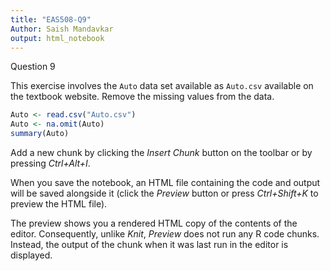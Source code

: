 ```yaml
---
title: "EAS508-Q9"
Author: Saish Mandavkar
output: html_notebook
---
```


Question 9

This exercise involves the `Auto` data set available as `Auto.csv` available on the textbook website. Remove the missing values from the data.

```r
Auto <- read.csv("Auto.csv")
Auto <- na.omit(Auto)
summary(Auto)
```

Add a new chunk by clicking the *Insert Chunk* button on the toolbar or by pressing *Ctrl+Alt+I*.

When you save the notebook, an HTML file containing the code and output will be saved alongside it (click the *Preview* button or press *Ctrl+Shift+K* to preview the HTML file).

The preview shows you a rendered HTML copy of the contents of the editor. Consequently, unlike *Knit*, *Preview* does not run any R code chunks. Instead, the output of the chunk when it was last run in the editor is displayed.
